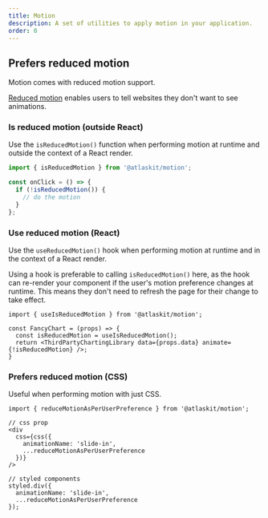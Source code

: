 ```yaml
---
title: Motion
description: A set of utilities to apply motion in your application.
order: 0
---
```


## Prefers reduced motion

Motion comes with reduced motion support.

[Reduced motion](https://developer.mozilla.org/en-US/docs/Web/CSS/@media/prefers-reduced-motion) enables users to tell websites they don't want to see animations.

### Is reduced motion (outside React)

Use the `isReducedMotion()` function when performing motion at runtime and outside the context of a React render.

```ts
import { isReducedMotion } from '@atlaskit/motion';

const onClick = () => {
  if (!isReducedMotion()) {
    // do the motion
  }
};
```

### Use reduced motion (React)

Use the `useReducedMotion()` hook when performing motion at runtime and in the context of a React render.

Using a hook is preferable to calling `isReducedMotion()` here, as the hook can re-render your component if the user's motion preference changes at runtime.
This means they don't need to refresh the page for their change to take effect.

```
import { useIsReducedMotion } from '@atlaskit/motion';

const FancyChart = (props) => {
  const isReducedMotion = useIsReducedMotion();
  return <ThirdPartyChartingLibrary data={props.data} animate={!isReducedMotion} />;
}
```

### Prefers reduced motion (CSS)

Useful when performing motion with just CSS.

```
import { reduceMotionAsPerUserPreference } from '@atlaskit/motion';

// css prop
<div
  css={css({
    animationName: 'slide-in',
    ...reduceMotionAsPerUserPreference
  })}
/>

// styled components
styled.div({
  animationName: 'slide-in',
  ...reduceMotionAsPerUserPreference
});
```
